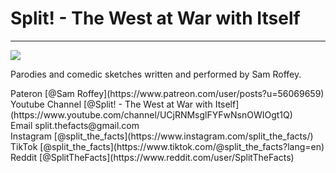 # Split! - The West at War with Itself

---

<img src="https://yt3.ggpht.com/ytc/AAUvwnh1BcLZ9z1FADbBWugEfNT6_6jLl8M1Pi3RJzca=s176-c-k-c0x00ffffff-no-rj" />

Parodies and comedic sketches written and performed by Sam Roffey.

<div>
  Pateron [@Sam Roffey](https://www.patreon.com/user/posts?u=56069659)
  <br />
  Youtube Channel [@Split! - The West at War with
  Itself](https://www.youtube.com/channel/UCjRNMsglFYFwNsnOWIOgt1Q)
  <br />
  Email split.thefacts@gmail.com
  <br />
  Instagram [@split_the_facts](https://www.instagram.com/split_the_facts/)
  <br />
  TikTok [@split_the_facts](https://www.tiktok.com/@split_the_facts?lang=en)
  <br />
  Reddit [@SplitTheFacts](https://www.reddit.com/user/SplitTheFacts)
</div>
